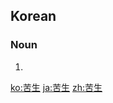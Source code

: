 ==Korean==
{{ko-hanjatab}}

===Noun===
{{ko-noun|hj|hangeul=고생}}

# {{hanja form of|고생|[[suffering]]}}

[[ko:苦生]]
[[ja:苦生]]
[[zh:苦生]]